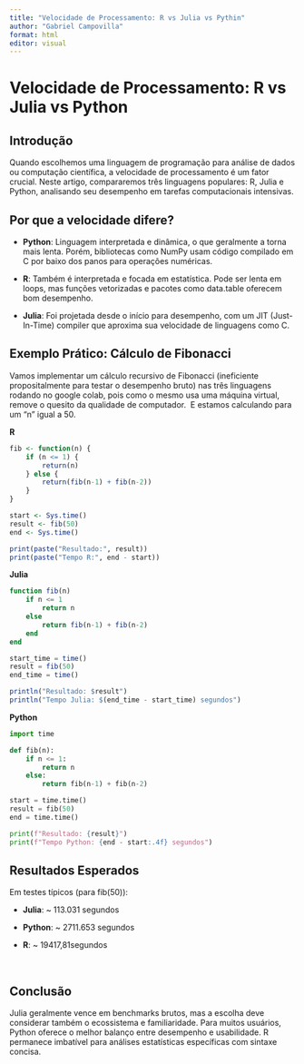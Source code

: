 ```yaml
---
title: "Velocidade de Processamento: R vs Julia vs Pythin"
author: "Gabriel Campovilla"
format: html
editor: visual
---
```


# **Velocidade de Processamento: R vs Julia vs Python**

## **Introdução**

Quando escolhemos uma linguagem de programação para análise de dados ou computação científica, a velocidade de processamento é um fator crucial. Neste artigo, compararemos três linguagens populares: R, Julia e Python, analisando seu desempenho em tarefas computacionais intensivas.

## **Por que a velocidade difere?**

-   **Python**: Linguagem interpretada e dinâmica, o que geralmente a torna mais lenta. Porém, bibliotecas como NumPy usam código compilado em C por baixo dos panos para operações numéricas.

-   **R**: Também é interpretada e focada em estatística. Pode ser lenta em loops, mas funções vetorizadas e pacotes como data.table oferecem bom desempenho.

-   **Julia**: Foi projetada desde o início para desempenho, com um JIT (Just-In-Time) compiler que aproxima sua velocidade de linguagens como C.

## **Exemplo Prático: Cálculo de Fibonacci**

Vamos implementar um cálculo recursivo de Fibonacci (ineficiente propositalmente para testar o desempenho bruto) nas três linguagens rodando no google colab, pois como o mesmo usa uma máquina virtual, remove o quesito da qualidade de computador.  E estamos calculando para um “n” igual a 50.

**R**

```r
fib <- function(n) {
    if (n <= 1) {
        return(n)
    } else {
        return(fib(n-1) + fib(n-2))
    }
}

start <- Sys.time()
result <- fib(50)
end <- Sys.time()

print(paste("Resultado:", result))
print(paste("Tempo R:", end - start))
```

**Julia**

```julia
function fib(n)
    if n <= 1
        return n
    else
        return fib(n-1) + fib(n-2)
    end
end

start_time = time()
result = fib(50)
end_time = time()

println("Resultado: $result")
println("Tempo Julia: $(end_time - start_time) segundos")
```

**Python**

```Python
import time

def fib(n):
    if n <= 1:
        return n
    else:
        return fib(n-1) + fib(n-2)

start = time.time()
result = fib(50)
end = time.time()

print(f"Resultado: {result}")
print(f"Tempo Python: {end - start:.4f} segundos")
```

## **Resultados Esperados**

Em testes típicos (para fib(50)):

-   **Julia**: \~ 113.031 segundos 

-   **Python**: \~ 2711.653 segundos

-   **R**: \~ 19417,81segundos

\

## **Conclusão**

Julia geralmente vence em benchmarks brutos, mas a escolha deve considerar também o ecossistema e familiaridade. Para muitos usuários, Python oferece o melhor balanço entre desempenho e usabilidade. R permanece imbatível para análises estatísticas específicas com sintaxe concisa.
